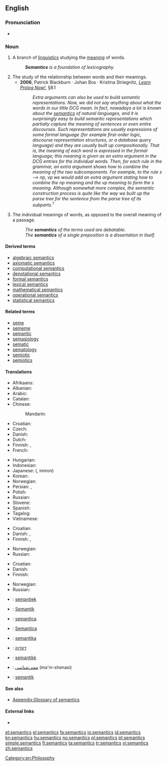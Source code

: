 ==English==
{{wikipedia}}

===Pronunciation===
* {{IPA|/sɪˈmæntɪks/}}

===Noun===
{{en-noun|-}}

# {{linguistics}} A branch of [[linguistics]] studying the [[meaning]] of words.
#: '''''Semantics''' is a foundation of lexicography.''
# The study of the relationship between words and their meanings.
#* '''2006''', Patrick Blackburn · Johan Bos · Kristina Striegnitz, ''[http://www.learnprolognow.org/lpnpage.php?pagetype=html&pageid=lpn-htmlse32 Learn Prolog Now!]'', &sect;8.1
#*: ''Extra arguments can also be used to build semantic representations. Now, we did not say anything about what the words in our little DCG mean. In fact, nowadays a lot is known about the [[semantics]] of natural languages, and it is surprisingly easy to build semantic representations which partially capture the meaning of sentences or even entire discourses. Such representations are usually expressions of some formal language (for example first-order logic, discourse representation structures, or a database query language) and they are usually built up compositionally. That is, the meaning of each word is expressed in the formal language; this meaning is given as an extra argument in the DCG entries for the individual words. Then, for each rule in the grammar, an extra argument shows how to combine the meaning of the two subcomponents. For example, to the rule s  -->  np,  vp we would add an extra argument stating how to combine the np meaning and the vp meaning to form the s meaning. Although somewhat more complex, the semantic construction process is quite like the way we built up the parse tree for the sentence from the parse tree of its subparts.<sup>1</sup>''
# The individual meanings of words, as opposed to the overall meaning of a passage.
#: ''The '''semantics''' of the terms used are debatable.''
#: ''The '''semantics''' of a single preposition is a dissertation in itself.''

====Derived terms====
* [[algebraic semantics]]
* [[axiomatic semantics]]
* [[computational semantics]]
* [[denotational semantics]]
* [[formal semantics]]
* [[lexical semantics]]
* [[mathematical semantics]]
* [[operational semantics]]
* [[statistical semantics]]

====Related terms====
* [[seme]]
* [[sememe]]
* [[semantic]]
* [[semasiology]]
* [[sematic]]
* [[sematology]]
* [[semiotic]]
* [[semiotics]]

====Translations====
{{trans-top|science of the meaning of words}}
* Afrikaans: {{t|af|semantiek}}
* Albanian: {{t|sq|semantikë|f}}
* Arabic: {{t|ar|علم المعاني|m|sc=Arab}}
* Catalan: {{t|ca|semàntica|f}}
* Chinese:
*: Mandarin: {{t|zh|语义学|tr=yǔyìxué|sc=Hani}}
* Croatian: {{t-|hr|semantika|f}}
* Czech: {{t-|cs|sémantika|f}}
* Danish: {{t|da|semantik|c}}
* Dutch: {{t|nl|semantiek|f}}
* Finnish: {{t-|fi|semantiikka}}, {{t-|fi|merkitysoppi}}
* French: {{t|fr|sémantique|f}}
{{trans-mid}}
* Hungarian: {{t|hu|szemantika}}
* Indonesian: {{t|id|semantik}}
* Japanese: {{Jpan|[[意味論]]}} ({{Jpan|[[いみろん]]}}, imiron)
* Korean: {{t|ko|의미론|tr=uimilon|sc=Kore}}
* Norwegian: {{t+|no|semantikk|m}}
* Persian: {{t|fa|علم معانی|sc=fa-Arab}}, {{t|fa|معنی‌شناسی|sc=fa-Arab}}
* Polish: {{t+|pl|semantyka|f}}
* Russian: {{t|ru|семантика|f|sc=Cyrl|tr=semántika}}
* Slovene: {{t+|sl|pomenoslovje|n}}
* Spanish: {{t+|es|semántica|f}}
* Tagalog: {{t|tl|semantika}}
* Vietnamese: {{t|vi|ngữ nghĩa học}}
{{trans-bottom}}

{{trans-top|study of the relationship between words and their meanings}}
* Croatian: {{t-|hr|semantika|f}}
* Danish: {{t|da|semantik|c}}, {{t|da|betydningslære|c}}
* Finnish: {{t-|fi|semantiikka}}, {{t-|fi|merkitysoppi}}
{{trans-mid}}
* Norwegian: {{t+|no|semantikk|m}}
* Russian: {{t|ru|семантика|f|sc=Cyrl|tr=semántika}}
{{trans-bottom}}

{{trans-top|individual meanings of words}}
* Croatian: {{t-|hr|semantika|f}}
* Danish: {{t|da|semantik|c}}
* Finnish: {{t-|fi|semantiikka}}
{{trans-mid}}
* Norwegian: {{t+|no|semantikk|m}}
* Russian: {{t|ru|семантика|f|sc=Cyrl|tr=semántika}}
{{trans-bottom}}

{{checktrans-top}}
* {{ttbc|nl}}: [[semantiek]] {{f}}
* {{ttbc|de}}: [[Semantik]] {{f}}
* {{ttbc|ia}}: [[semantica]]
* {{ttbc|it}}: [[Semantica]] {{f}}
* {{ttbc|lt}}: [[semantika]] {{f}}
* {{ttbc|he}}: [[דקדוק]]
* {{ttbc|no}}: [[semantikk]] {{c}}
* {{ttbc|fa}}: [[معنی‌شناسی]] (ma'ni-shenasi)
* {{ttbc|sv}}: [[semantik]] {{c}}
{{trans-bottom}}

====See also====
* [[Appendix:Glossary of semantics]]

====External links====
<!-- Note: absent in Webster 1913 and Century 1911 -->
* {{R:OneLook}}

[[Category:en:Philosophy]]

[[et:semantics]]
[[el:semantics]]
[[fa:semantics]]
[[io:semantics]]
[[id:semantics]]
[[kn:semantics]]
[[hu:semantics]]
[[no:semantics]]
[[pl:semantics]]
[[pt:semantics]]
[[simple:semantics]]
[[fi:semantics]]
[[ta:semantics]]
[[tr:semantics]]
[[vi:semantics]]
[[zh:semantics]]